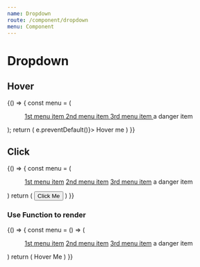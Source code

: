 ```yaml
---
name: Dropdown
route: /component/dropdown
menu: Component
---
```



# Dropdown

## Hover

<Playground>
  {() => {
    const menu = (
      <Menu>
        <Menu.Item>
          <a href="#">
            1st menu item
          </a>
        </Menu.Item>
        <Menu.Item>
          <a href="#">
            2nd menu item
          </a>
        </Menu.Item>
        <Menu.Item>
          <a href="#">
            3rd menu item
          </a>
        </Menu.Item>
        <Menu.Item danger>a danger item</Menu.Item>
      </Menu>
    );
  return (
    <Dropdown overlay={menu}>
      <a onClick={e => e.preventDefault()}>
        Hover me <ExpandMoreIcon />
      </a>
    </Dropdown>)
}}

</Playground>

## Click

<Playground>
  {() => {
    const menu = (
      <Menu>
        <Menu.Item>
          <a href='#'>1st menu item</a>
        </Menu.Item>
        <Menu.Item>
          <a href='#'>2nd menu item</a>
        </Menu.Item>
        <Menu.Item>
          <a href='#'>3rd menu item</a>
        </Menu.Item>
        <Menu.Item danger>a danger item</Menu.Item>
      </Menu>
    )
    return (
      <Dropdown overlay={menu} trigger={'click'}>
        <Button> Click Me </Button>
      </Dropdown>
    )
  }}
</Playground>

### Use Function to render

<Playground>
  {() => {
    const menu = () => (
      <Menu>
        <Menu.Item>
          <a href='#'>1st menu item</a>
        </Menu.Item>
        <Menu.Item>
          <a href='#'>2nd menu item</a>
        </Menu.Item>
        <Menu.Item>
          <a href='#'>3rd menu item</a>
        </Menu.Item>
        <Menu.Item danger>a danger item</Menu.Item>
      </Menu>
    )
    return (
      <Dropdown overlay={menu} trigger={'hover'}>
        Hover Me
      </Dropdown>
    )
  }}
</Playground>
